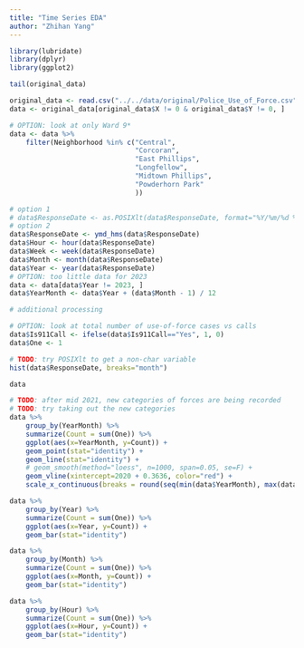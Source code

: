 ```yaml
---
title: "Time Series EDA"
author: "Zhihan Yang"
---
```


```r
library(lubridate)
library(dplyr)
library(ggplot2)
```

```r
tail(original_data)
```


```r
original_data <- read.csv("../../data/original/Police_Use_of_Force.csv")
data <- original_data[original_data$X != 0 & original_data$Y != 0, ]

# OPTION: look at only Ward 9*
data <- data %>%
    filter(Neighborhood %in% c("Central",
                               "Corcoran",
                               "East Phillips",
                               "Longfellow",
                               "Midtown Phillips",
                               "Powderhorn Park"
                               ))

# option 1
# data$ResponseDate <- as.POSIXlt(data$ResponseDate, format="%Y/%m/%d %H:%M:%S", tz=Sys.timezone())
# option 2
data$ResponseDate <- ymd_hms(data$ResponseDate)
data$Hour <- hour(data$ResponseDate)
data$Week <- week(data$ResponseDate)
data$Month <- month(data$ResponseDate)
data$Year <- year(data$ResponseDate)
# OPTION: too little data for 2023
data <- data[data$Year != 2023, ]  
data$YearMonth <- data$Year + (data$Month - 1) / 12

# additional processing

# OPTION: look at total number of use-of-force cases vs calls
data$Is911Call <- ifelse(data$Is911Call=="Yes", 1, 0)
data$One <- 1
```

```r
# TODO: try POSIXlt to get a non-char variable
hist(data$ResponseDate, breaks="month")
```

```r
data
```

```r
# TODO: after mid 2021, new categories of forces are being recorded
# TODO: try taking out the new categories
data %>% 
    group_by(YearMonth) %>%
    summarize(Count = sum(One)) %>%
    ggplot(aes(x=YearMonth, y=Count)) + 
    geom_point(stat="identity") + 
    geom_line(stat="identity") + 
    # geom_smooth(method="loess", n=1000, span=0.05, se=F) + 
    geom_vline(xintercept=2020 + 0.3636, color="red") + 
    scale_x_continuous(breaks = round(seq(min(data$YearMonth), max(data$YearMonth), by = 1), 0))
```

```r
data %>% 
    group_by(Year) %>%
    summarize(Count = sum(One)) %>%
    ggplot(aes(x=Year, y=Count)) + 
    geom_bar(stat="identity")
```

```r
data %>% 
    group_by(Month) %>%
    summarize(Count = sum(One)) %>%
    ggplot(aes(x=Month, y=Count)) + 
    geom_bar(stat="identity")
```

```r
data %>% 
    group_by(Hour) %>%
    summarize(Count = sum(One)) %>%
    ggplot(aes(x=Hour, y=Count)) + 
    geom_bar(stat="identity")
```




